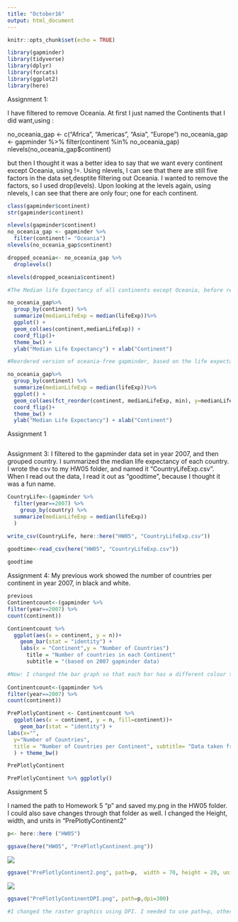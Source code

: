 ```yaml
---
title: "October16"
output: html_document
---
```


```r
knitr::opts_chunk$set(echo = TRUE)
```

```r
library(gapminder)
library(tidyverse)
library(dplyr)
library(forcats)
library(ggplot2)
library(here)
```
Assignment 1:




I have filtered to remove Oceania. At first I just named the Continents that I did want,using :

no_oceania_gap <- c("Africa", "Americas", "Asia", "Europe")
no_oceania_gap <- gapminder %>%
  filter(continent %in% no_oceania_gap)
nlevels(no_oceania_gap$continent)

but then I thought it was a better idea to say that we want every continent except Oceania, using !=. Using nlevels, I can see that there are still five factors in the data set,desptite filtering out Oceania. I wanted to remove the factors, so I used drop(levels). Upon looking at the levels again, using nlevels, I can see that there are only four; one for each continent.  


```r
class(gapminder$continent)
str(gapminder$continent)

nlevels(gapminder$continent)
no_oceania_gap <- gapminder %>%
  filter(continent!= "Oceania")
nlevels(no_oceania_gap$continent)

dropped_oceania<- no_oceania_gap %>% 
  droplevels()

nlevels(dropped_oceania$continent)

#The Median life Expectancy of all continents except Oceania, before releveling.

no_oceania_gap%>%
  group_by(continent) %>%
  summarize(medianLifeExp = median(lifeExp))%>%
  ggplot() +
  geom_col(aes(continent,medianLifeExp)) +
  coord_flip()+
  theme_bw() +
  ylab("Median Life Expectancy") + xlab("Continent")

#Reordered version of oceania-free gapminder, based on the life expectancy. 

no_oceania_gap%>%
  group_by(continent) %>%
  summarize(medianLifeExp = median(lifeExp))%>%
  ggplot() +
  geom_col(aes(fct_reorder(continent, medianLifeExp, min), y=medianLifeExp)) +
  coord_flip()+
  theme_bw() +
  ylab("Median Life Expectancy") + xlab("Continent")

```


Assignment 1
```r

```


Assignment 3: I filtered to the gapminder data set in year 2007, and then grouped country. I summarized the median life expectancy of each country. I wrote the csv to my HW05 folder, and named it "CountryLifeExp.csv". When I read out the data, I read it out as "goodtime", because I thought it was a fun name.
```r
CountryLife<-(gapminder %>% 
  filter(year==2007) %>% 
    group_by(country) %>%
  summarize(medianLifeExp = median(lifeExp)) 
  )

write_csv(CountryLife, here::here("HW05", "CountryLifeExp.csv"))
          
goodtime<-read_csv(here("HW05", "CountryLifeExp.csv"))

goodtime
```
Assignment 4:  My previous work showed the number of countries per continent in year 2007, in black and white.
```r
previous
Continentcount<-(gapminder %>% 
filter(year==2007) %>%
count(continent)) 

Continentcount %>% 
  ggplot(aes(x = continent, y = n))+
    geom_bar(stat = "identity") +
    labs(x = "Continent",y = "Number of Countries")
      title = "Number of countries in each Continent"
      subtitle = "(based on 2007 gapminder data)

```

```r
#Now: I changed the bar graph so that each bar has a different colour to make it distinct. I removed the distracting grey background but kept the lines, so that you could still determine the number of countries, but it is more clear and clean. It was suggested in class to entirely remove the lines, but then you could not determine the number of countries. This was an in-between. I removed the x axis because it was redundant (those are evidently continents), but decided to keep the y axis, and put in a better title which properly explained the x and y axis. This makes the plot cleaner. The subtitle tells us where the data came from, however the subtitle dissappears when I add the plotly interactive component. I used plotly to make it interactive, so you can see data about how many countries are in a continent (denoted "n" when hovering) by hovering over the bar. I made this a seperate graph, so that one graph has the subtitle and is not interactive, and the other is an html widget. 
  
Continentcount<-(gapminder %>% 
filter(year==2007) %>%
count(continent)) 

PrePlotlyContinent <- Continentcount %>% 
  ggplot(aes(x = continent, y = n, fill=continent))+
    geom_bar(stat = "identity") +
labs(x="",
  y="Number of Countries",
  title = "Number of Countries per Continent", subtitle= "Data taken from year 2007 of the Gapminder data set"
  ) + theme_bw()

PrePlotlyContinent

PrePlotlyContinent %>% ggplotly()

```

Assignment 5

 I named the path to Homework 5 "p" and saved my.png in the HW05 folder. I could also save changes through that folder as well. I changed the Height, width, and units in "PrePlotlyContinent2"
```r
p<- here::here ("HW05")

ggsave(here("HW05", "PrePlotlyContinent.png"))
```
![](PrePlotlyContinent.png)
```r
ggsave("PrePlotlyContinent2.png", path=p,  width = 70, height = 20, units = "cm")
```
![](PrePlotlyContinent2.png)
```r
ggsave("PrePlotlyContinentDPI.png", path=p,dpi=300)

#I changed the raster graphics using DPI. I needed to use path=p, otherwise it does not know where to save to.
```
